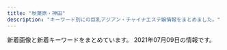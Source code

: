 ```yaml
---
title: "秋葉原・神田"
description: "キーワード別にの巨乳アジアン・チャイナエステ嬢情報をまとめました。"
---
```


新着画像と新着キーワードをまとめています。
2021年07月09日の情報です。

<DmmAffiliateIns />
<KeywordTable
  shops={
    [
    {
        "station": "JR\u79cb\u8449\u539f\u99c5\u662d\u548c\u901a\u308a\u53e3",
        "url": "http://gakuen.jpest.net/",
        "keywords": {
            "89": 2,
            "E": 1,
            "88": 1,
            "F": 1,
            "C": 1
        },
        "name": "\u5c11\u5973\u5b66\u5712",
        "img_links": [
            "http://gakuenadmin.jpest.net/uploads/2021/04/2021042704423988.jpeg",
            "http://gakuenadmin.jpest.net/uploads/2021/03/2021032214491843-e1616424582330.jpeg",
            "http://gakuen.jpest.net/images/tel.png",
            "http://gakuenadmin.jpest.net/uploads/2021/06/202106221157351-e1624363062954.jpeg",
            "http://gakuenadmin.jpest.net/uploads/2020/11/g4.jpg",
            "http://gakuenadmin.jpest.net/uploads/2020/11/2020111905143846-e1619439547290.jpeg",
            "http://gakuen.jpest.net/images/c2.jpg",
            "http://gakuen.jpest.net/images/c4.jpg",
            "http://gakuen.jpest.net/images/c5.jpg",
            "http://gakuenadmin.jpest.net/uploads/2021/04/2021042704474970.jpeg",
            "http://gakuen.jpest.net/images/c9.jpg",
            "http://gakuenadmin.jpest.net/uploads/2021/04/2021042704442715-e1619498692111.jpeg",
            "http://gakuen.jpest.net/images/c7.jpg",
            "http://gakuenadmin.jpest.net/uploads/2020/11/202011170741460-e1613281451949.jpg",
            "http://gakuenadmin.jpest.net/uploads/2020/11/2020111905172382.jpeg",
            "http://gakuenadmin.jpest.net/uploads/2021/01/2021013104085726.jpg",
            "http://gakuenadmin.jpest.net/uploads/2021/02/2021021405363587.jpeg",
            "http://gakuenadmin.jpest.net/uploads/2021/06/2021062809215039-e1624872124862.jpeg",
            "http://gakuenadmin.jpest.net/uploads/2021/01/2021013104094765.jpg",
            "http://gakuen.jpest.net/images/c10.jpg",
            "http://gakuen.jpest.net/images/c1.jpg",
            "http://gakuen.jpest.net/images/c8.jpg",
            "http://gakuen.jpest.net/images/c3.jpg",
            "http://gakuen.jpest.net/images/c6.jpg",
            "http://gakuenadmin.jpest.net/uploads/2020/11/2020111707403491.jpg"
        ]
    },
    {
        "img_links": [
            "http://yudokoro.xyz/images/st/st_maya.jpg",
            "http://yudokoro.xyz/images/st/st_momoka.jpg",
            "http://yudokoro.xyz/images/st/st_miku.jpg",
            "http://yudokoro.xyz/images/concept.jpg",
            "http://yudokoro.xyz/images/st/st_miro.jpg",
            "http://yudokoro.xyz/images/st/st_narumi.jpg",
            "http://yudokoro.xyz/images/header_main_visual2.jpg",
            "http://yudokoro.xyz/images/header_main_visual3.jpg",
            "http://yudokoro.xyz/images/st/st_ai.jpg",
            "http://yudokoro.xyz/images/st/st_ao.jpg",
            "http://yudokoro.xyz/images/st/st_yui.jpg",
            "http://yudokoro.xyz/images/st/st_yumi.jpg",
            "http://yudokoro.xyz/images/st/st_yaya.jpg",
            "http://yudokoro.xyz/images/st/st_rena.jpg",
            "http://yudokoro.xyz/images/st/st_rara.jpg",
            "http://yudokoro.xyz/images/st/st_hime.jpg",
            "http://yudokoro.xyz/images/st/st_mimi.jpg",
            "http://yudokoro.xyz/images/st/st_yuyu.jpg",
            "http://yudokoro.xyz/images/st/st_koko.jpg",
            "http://yudokoro.xyz/images/campaign.jpg",
            "http://yudokoro.xyz/images/header_img.png",
            "http://yudokoro.xyz/images/header_main_visual1.jpg",
            "http://yudokoro.xyz/images/st/st_hana.jpg",
            "http://yudokoro.xyz/images/news_image.jpg",
            "http://yudokoro.xyz/images/st/st_miho.jpg"
        ],
        "url": "http://yudokoro.xyz/",
        "station": "JR\u795e\u7530\u99c5\u5317\u53e3",
        "name": "\u7652\u51e6\uff5e\u3086\u3069\u3053\u308d",
        "keywords": {
            "C": 56,
            "D": 336,
            "F": 28,
            "E": 56,
            "G": 28
        }
    },
    {
        "keywords": {
            "F": 4,
            "C": 44,
            "D": 18,
            "E": 4
        },
        "img_links": [
            "http://nene-kanda.net/images/st/st_rumi.jpg",
            "http://nene-kanda.net/images/st/st_mie.jpg",
            "http://nene-kanda.net/images/st/st_mirei.jpg",
            "http://nene-kanda.net/images/st/st_mao.jpg",
            "http://nene-kanda.net/images/3.jpg",
            "http://nene-kanda.net/images/2.jpg",
            "http://nene-kanda.net/images/st/st_marumi.jpg",
            "http://nene-kanda.net/images/share/pagetop.png",
            "http://nene-kanda.net/images/topimage/subimage.jpg",
            "http://nene-kanda.net/images/st/st_ruru.jpg",
            "http://nene-kanda.net/images/st/st_miki.jpg",
            "http://nene-kanda.net/images/share/sptel.png",
            "http://nene-kanda.net/images/st/st_hitomi.jpg",
            "http://nene-kanda.net/images/4.jpg",
            "http://nene-kanda.net/images/1.jpg",
            "http://nene-kanda.net/images/st/st_saki.jpg",
            "http://nene-kanda.net/images/topimage/topimage.jpg",
            "http://nene-kanda.net/images/st/st_mimi.jpg",
            "http://nene-kanda.net/images/share/tel.png"
        ],
        "name": "NeNe\uff5e\u30cd\u30cd\uff5e",
        "url": "http://nene-kanda.net/index.html",
        "station": "JR\u795e\u7530\u99c5\u5317\u53e3"
    },
    {
        "name": "\u604b\u306e\u82b1",
        "keywords": {},
        "station": "JR\u795e\u7530\u99c5\u6771\u53e3",
        "img_links": [],
        "url": "http://kaede.tyo.cm/"
    },
    {
        "keywords": {
            "C": 8,
            "E": 4,
            "85": 8
        },
        "station": "JR\u79cb\u8449\u539f\u99c5\u662d\u548c\u901a\u308a\u53e3",
        "name": "Relife\uff5e\u30ea\u30e9\u30a4\u30d5\uff5e",
        "img_links": [
            "http://relife.jpest.net/images/02.jpg",
            "http://relifeadmin.jpest.net/uploads//2020/10/C74DC003-B774-4423-93B4-733B4938F550.jpeg",
            "http://relifeadmin.jpest.net/uploads//2021/03/31F3171B-05C9-4017-9EDC-8B1230FFFA5E-e1616413792413.jpeg",
            "http://relifeadmin.jpest.net/uploads//2021/03/F1762422-EC67-4A1B-A086-46A0FE212F54-e1616414141494.jpeg",
            "http://relifeadmin.jpest.net/uploads//2021/03/A7B9063B-BE9C-42C3-B5B8-39B0E93D461D-e1616414911549.jpeg",
            "http://relifeadmin.jpest.net/uploads//2021/03/4082C373-F43B-4FF9-9F7D-0C0C02162F15.jpeg",
            "http://relife.jpest.net/images/03.jpg",
            "http://relifeadmin.jpest.net/uploads//2020/10/9D16F01A-1354-462D-9558-9F957927EF44.jpeg",
            "http://relifeadmin.jpest.net/uploads//2020/10/D81CC5DA-612A-4552-9C4C-145DABF87A82-e1603797285723.jpeg",
            "http://relife.jpest.net/images/04.jpg",
            "http://relife.jpest.net/images/033.jpg",
            "http://relifeadmin.jpest.net/uploads//2020/10/1A4C09F7-F63F-4224-B24D-9E199A9A4BDA.jpeg",
            "http://relifeadmin.jpest.net/uploads//2021/04/1.jpg",
            "http://relifeadmin.jpest.net/uploads//2021/03/E6F9C65A-E4D0-41BD-839F-6AFE58551E3A.jpeg",
            "http://relifeadmin.jpest.net/uploads//2021/03/6A526146-BB8D-45A4-A864-42633965DBF0-e1616413783381.jpeg",
            "http://relifeadmin.jpest.net/uploads//2021/04/0632FFC8-93C8-4F1D-88BD-364C2CA3AAD9-e1619436169369.jpeg",
            "http://relife.jpest.net/images/tt.jpg",
            "http://relifeadmin.jpest.net/uploads//2021/01/IMG_2171.jpg",
            "http://relifeadmin.jpest.net/uploads//2020/10/5AD15672-AEE6-4A0A-9CCF-259E75905FCF-e1603711283848.jpeg",
            "http://relifeadmin.jpest.net/uploads//2021/03/1.jpeg",
            "http://relifeadmin.jpest.net/uploads//2021/03/322B13E6-26A1-40C3-9EC9-427DE29CA167-e1619436493283.jpeg",
            "http://relife.jpest.net/images/mobile.jpg",
            "http://relifeadmin.jpest.net/uploads//2020/10/940B0844-F20E-4D4A-B215-E5BA5372B8E8.jpeg",
            "http://relifeadmin.jpest.net/uploads//2021/03/F6CA5A16-B99E-496D-AB73-DFFE18A4E0B9.jpeg"
        ],
        "url": "http://relife.jpest.net/"
    },
    {
        "img_links": [
            "http://genki-morix2.asia/img/i.png",
            "http://genki-morix2.asia/img/sta59.jpg",
            "http://genki-morix2.asia/img/st51.jpg",
            "http://genki-morix2.asia/img/st16.jpg",
            "http://genki-morix2.asia/img/st30.jpg",
            "http://genki-morix2.asia/img/st59.jpg",
            "http://genki-morix2.asia/img/Q.png",
            "http://genki-morix2.asia/img/st47.jpg",
            "http://genki-morix2.asia/img/a.png",
            "http://genki-morix2.asia/img/st051.jpg",
            "http://genki-morix2.asia/img/sta47.jpg",
            "http://genki-morix2.asia/img/botton.png",
            "http://genki-morix2.asia/img/sta55.jpg",
            "http://genki-morix2.asia/img/no-photo-newface.jpg",
            "http://genki-morix2.asia/img/st52.jpg",
            "http://genki-morix2.asia/img/sta51.jpg",
            "http://genki-morix2.asia/img/st55.jpg"
        ],
        "station": "JR\u795e\u7530\u99c5\u6771\u53e3",
        "url": "http://genki-morix2.asia/",
        "name": "\u5143\u6c17\u30e2\u30ea\u30e2\u30ea",
        "keywords": {
            "84": 2,
            "88": 3,
            "87": 7,
            "85": 3,
            "C": 9
        }
    },
    {
        "url": "http://www.kien-es.info/",
        "keywords": {
            "85": 2,
            "D": 3,
            "C": 2,
            "87": 2,
            "86": 1
        },
        "img_links": [
            "http://www.kien-es.info/sp/images/interior_t.jpg",
            "http://www.kien-es.info/img/kumi1.jpg",
            "http://www.kien-es.info/images/4.jpg",
            "http://www.kien-es.info/img/kara1.jpg",
            "http://www.kien-es.info/images/14.jpg",
            "http://www.kien-es.info/images/int2.jpg",
            "http://www.kien-es.info/sp/img/kara2.jpg",
            "http://www.kien-es.info/images/int1.jpg",
            "http://www.kien-es.info/sp/images/rec.jpg",
            "http://www.kien-es.info/images/mobile.jpg",
            "http://www.kien-es.info/sp/images/info_t.jpg",
            "http://www.kien-es.info/images/sm.jpg",
            "http://www.kien-es.info/images/11.jpg",
            "http://www.kien-es.info/images/1.jpg",
            "http://www.kien-es.info/images/rem.png",
            "http://www.kien-es.info/img/kara.png",
            "http://www.kien-es.info/sp/menu/top.jpg",
            "http://www.kien-es.info/sp/images/sys2.jpg",
            "http://www.kien-es.info/sp/images/sys3.jpg",
            "http://www.kien-es.info/sp/images/6.jpg",
            "http://www.kien-es.info/sp/menu/staff.jpg",
            "http://www.kien-es.info/img/kumi.png",
            "http://www.kien-es.info/img/haruka.png",
            "http://www.kien-es.info/sp/images/footer.png",
            "http://www.kien-es.info/images/3.jpg",
            "http://www.kien-es.info/sp/img/yumi1.jpg",
            "http://www.kien-es.info/sp/staff/haruka.png",
            "http://www.kien-es.info/sp/img/kara1.jpg",
            "http://www.kien-es.info/sp/staff/kara.png",
            "http://www.kien-es.info/images/head.jpg",
            "http://www.kien-es.info/sp/images/3.jpg",
            "http://www.kien-es.info/sp/images/int2.png",
            "http://www.kien-es.info/sp/images/ac3.png",
            "http://www.kien-es.info/images/sys1.jpg",
            "http://www.kien-es.info/sp/images/info.png",
            "http://www.kien-es.info/sp/images/ac1.jpg",
            "http://www.kien-es.info/sp/staff/yumi.png",
            "http://www.kien-es.info/sp/img/emi1.jpg",
            "http://www.kien-es.info/sp/images/1.jpg",
            "http://www.kien-es.info/sp/staff/kumi.png",
            "http://www.kien-es.info/images/12.jpg",
            "http://www.kien-es.info/sp/images/staff_t.jpg",
            "http://www.kien-es.info/images/info.jpg",
            "http://www.kien-es.info/sp/images/sys4.png",
            "http://www.kien-es.info/img/haruka1.jpg",
            "http://www.kien-es.info/sp/images/ac2.png",
            "http://www.kien-es.info/sp/img/haruka1.jpg",
            "http://www.kien-es.info/sp/img/kumi2.jpg",
            "http://www.kien-es.info/img/kumi2.jpg",
            "http://www.kien-es.info/img/kara2.jpg",
            "http://www.kien-es.info/images/interior_t.jpg",
            "http://www.kien-es.info/sp/images/head.jpg",
            "http://www.kien-es.info/images/10.jpg",
            "http://www.kien-es.info/sp/images/sys1.jpg",
            "http://www.kien-es.info/sp/img/kumi1.jpg",
            "http://www.kien-es.info/images/news.jpg",
            "http://www.kien-es.info/img/kaori1.jpg",
            "http://www.kien-es.info/sp/staff/emi.png",
            "http://www.kien-es.info/img/emi1.jpg",
            "http://www.kien-es.info/sp/img/emi2.jpg",
            "http://www.kien-es.info/sp/images/int1.jpg",
            "http://www.kien-es.info/sp/images/news.jpg",
            "http://www.kien-es.info/sp/images/tel.jpg",
            "http://www.kien-es.info/img/kaori.png",
            "http://www.kien-es.info/images/2.jpg",
            "http://www.kien-es.info/img/emi.png",
            "http://www.kien-es.info/sp/images/9.jpg",
            "http://www.kien-es.info/images/9.jpg",
            "http://www.kien-es.info/images/sys2.jpg",
            "http://www.kien-es.info/sp/images/8.jpg",
            "http://www.kien-es.info/sp/images/newsb.png",
            "http://www.kien-es.info/images/staff_t.jpg"
        ],
        "name": "\u5947\u7e01\uff5e\u304d\u3048\u3093\uff5e",
        "station": "JR\u79cb\u8449\u539f\u99c5\u96fb\u6c17\u8857\u53e3"
    },
    {
        "url": "http://yu-ai.work/",
        "station": "JR\u79cb\u8449\u539f\u99c5\u662d\u548c\u901a\u308a\u53e3",
        "img_links": [
            "http://yu-ai.work/sp/img/tit.jpg",
            "http://yu-ai.work/sp/img/info.jpg",
            "http://yu-ai.work/img/st020.jpg",
            "http://yu-ai.work/sp/img/t-r.jpg",
            "http://yu-ai.work/sp/img/sta12.jpg",
            "http://yu-ai.work/img/sc10.jpg",
            "http://yu-ai.work/img/st022.jpg",
            "http://yu-ai.work/sp/img/add.jpg",
            "http://yu-ai.work/img/st10.jpg",
            "http://yu-ai.work/img/st010.jpg",
            "http://yu-ai.work/sp/img/p24.jpg",
            "http://yu-ai.work/sp/img/p25.jpg",
            "http://yu-ai.work/img/st18.jpg",
            "http://yu-ai.work/sp/img/pic.jpg",
            "http://yu-ai.work/sp/img/t-o.jpg",
            "http://yu-ai.work/sp/img/sta20.jpg",
            "http://yu-ai.work/img/sc25.jpg",
            "http://yu-ai.work/img/st0022.jpg",
            "http://yu-ai.work/img/nos.jpg",
            "http://yu-ai.work/img/st25.jpg",
            "http://yu-ai.work/sp/img/sta23.jpg",
            "http://yu-ai.work/sp/img/sta9.jpg",
            "http://yu-ai.work/img/acc3.jpg",
            "http://yu-ai.work/img/st19.jpg",
            "http://yu-ai.work/img/sta18.jpg",
            "http://yu-ai.work/sp/img/sta10.jpg",
            "http://yu-ai.work/img/st00022.jpg",
            "http://yu-ai.work/img/sc20.jpg",
            "http://yu-ai.work/sp/img/sys.jpg",
            "http://yu-ai.work/sp/img/botton.jpg",
            "http://yu-ai.work/img/sc24.jpg",
            "http://yu-ai.work/img/sta10.jpg",
            "http://yu-ai.work/img/sta22.jpg",
            "http://yu-ai.work/sp/img/time.jpg",
            "http://yu-ai.work/sp/img/nos.jpg",
            "http://yu-ai.work/img/head.jpg",
            "http://yu-ai.work/img/st26.jpg",
            "http://yu-ai.work/sp/img/tel.jpg",
            "http://yu-ai.work/img/sc18.jpg",
            "http://yu-ai.work/sp/img/sta19.jpg",
            "http://yu-ai.work/img/st12.jpg",
            "http://yu-ai.work/sp/img/acc1.jpg",
            "http://yu-ai.work/img/st018.jpg",
            "http://yu-ai.work/img/sta19.jpg",
            "http://yu-ai.work/img/men-es-ran.jpg",
            "http://yu-ai.work/sp/img/cam.jpg",
            "http://yu-ai.work/sp/img/t-a.jpg",
            "http://yu-ai.work/img/st22.jpg",
            "http://yu-ai.work/img/st20.jpg",
            "http://yu-ai.work/sp/img/acc3.jpg",
            "http://yu-ai.work/img/sta9.jpg",
            "http://yu-ai.work/img/botton.jpg",
            "http://yu-ai.work/img/sta23.jpg",
            "http://yu-ai.work/img/st012.jpg",
            "http://yu-ai.work/sp/img/sta25.jpg",
            "http://yu-ai.work/img/acc1.jpg",
            "http://yu-ai.work/img/st24.jpg",
            "http://yu-ai.work/sp/img/sta22.jpg",
            "http://yu-ai.work/img/st23.jpg",
            "http://yu-ai.work/img/sc26.jpg",
            "http://yu-ai.work/sp/img/sta24.jpg",
            "http://yu-ai.work/sp/img/pc.jpg",
            "http://yu-ai.work/sp/img/sta26.jpg",
            "http://yu-ai.work/img/sta12.jpg",
            "http://yu-ai.work/img/st09.jpg",
            "http://yu-ai.work/img/sc9.jpg",
            "http://yu-ai.work/sp/img/t-s.jpg",
            "http://yu-ai.work/sp/img/sta18.jpg",
            "http://yu-ai.work/img/sc22.jpg",
            "http://yu-ai.work/img/sc12.jpg",
            "http://yu-ai.work/sp/img/p18.jpg",
            "http://yu-ai.work/sp/img/p26.jpg",
            "http://yu-ai.work/img/st9.jpg",
            "http://yu-ai.work/img/st0018.jpg",
            "http://yu-ai.work/img/sta26.jpg",
            "http://yu-ai.work/sp/img/t-t.jpg",
            "http://yu-ai.work/img/st0012.jpg",
            "http://yu-ai.work/img/sc19.jpg",
            "http://yu-ai.work/img/st019.jpg",
            "http://yu-ai.work/img/st009.jpg",
            "http://yu-ai.work/img/sc23.jpg",
            "http://yu-ai.work/img/acc2.jpg",
            "http://yu-ai.work/img/sta25.jpg",
            "http://yu-ai.work/sp/img/acc2.jpg",
            "http://yu-ai.work/img/fla.jpg",
            "http://yu-ai.work/img/sta24.jpg",
            "http://yu-ai.work/img/sta20.jpg"
        ],
        "name": "\u7652\u611b",
        "keywords": {
            "C": 27,
            "86": 5,
            "89": 1,
            "84": 6,
            "F": 1,
            "D": 20,
            "87": 3,
            "85": 18,
            "E": 3
        }
    },
    {
        "keywords": {
            "86": 2,
            "88": 4,
            "90": 2,
            "C": 8,
            "89": 4,
            "D": 6,
            "85": 2
        },
        "name": "\u5065\u5eb7\u574a",
        "url": "http://kenkoubo.link",
        "station": "JR\u795e\u7530\u99c5\u5317\u53e3",
        "img_links": [
            "http://kenkoubo.link/wp-content/uploads/2017/03/03-1.jpg",
            "http://kenkoubo.link/wp-content/uploads/2017/03/08a.jpg",
            "http://kenkoubo.link/wp-content/uploads/2017/03/09.jpg",
            "http://kenkoubo.link/wp-content/uploads/2021/03/ayaka_01-900x1201.jpeg",
            "http://kenkoubo.link/wp-content/themes/template-salon2/images/pickup-frame.png",
            "http://kenkoubo.link/wp-content/uploads/2019/05/ai_image_1_syusei-250x375.jpeg",
            "http://kenkoubo.link/wp-content/uploads/2019/05/rin_image_1_syusei-250x375.jpeg",
            "http://kenkoubo.link/wp-content/uploads/2017/03/03-1-250x375.jpg",
            "http://kenkoubo.link/wp-content/uploads/2019/05/rin_image_1_syusei-900x1600.jpeg",
            "http://kenkoubo.link/wp-content/uploads/2017/03/05-1-250x375.jpg",
            "http://kenkoubo.link/wp-content/uploads/2020/11/yuko_image_syusei-1.jpg",
            "http://kenkoubo.link/wp-content/uploads/2021/03/ayaka_4-300x400.jpeg",
            "http://kenkoubo.link/wp-content/uploads/2017/03/08-2.jpg",
            "http://kenkoubo.link/wp-content/themes/template-salon2/images/telm.png",
            "http://kenkoubo.link/wp-content/uploads/2017/03/05.jpg",
            "http://kenkoubo.link/wp-content/themes/template-salon2/images/info2.png",
            "http://kenkoubo.link/wp-content/uploads/2021/03/ayaka_4.jpeg",
            "http://kenkoubo.link/wp-content/themes/template-salon2/images/camp-bnr3.png",
            "http://kenkoubo.link/wp-content/themes/template-salon2/images/camp-bnr4.png",
            "http://kenkoubo.link/wp-content/themes/template-salon2/images/camp-bnr.png",
            "http://kenkoubo.link/wp-content/themes/template-salon2/images/slider1.jpg",
            "http://kenkoubo.link/wp-content/themes/template-salon2/images/05.jpg",
            "http://kenkoubo.link/wp-content/themes/template-salon2/images/03.jpg",
            "http://kenkoubo.link/wp-content/uploads/2020/11/yuko_image_syusei-1-250x375.jpg",
            "http://kenkoubo.link/wp-content/uploads/2017/03/05a.jpg",
            "http://es-tsudanuma.com/wp-content/uploads/2016/10/massage-de_88_31.jpg",
            "http://kenkoubo.link/wp-content/themes/template-salon2/images/08.jpg",
            "http://kenkoubo.link/wp-content/uploads/2021/03/ayaka_01-250x375.jpeg",
            "http://kenkoubo.link/wp-content/uploads/2017/03/08-250x375.jpg",
            "http://kenkoubo.link/wp-content/themes/template-salon2/images/news-ttl.png",
            "http://kenkoubo.link/wp-content/uploads/2017/03/07-1.jpg",
            "http://kenkoubo.link/wp-content/themes/template-salon2/images/camp-bnr2.png",
            "http://kenkoubo.link/wp-content/uploads/2019/05/ai_image_1_syusei-900x1600.jpeg",
            "https://www.mens-anavi.com/img/mens-esthe1.png",
            "http://kenkoubo.link/wp-content/uploads/2017/03/05-1.jpg",
            "http://kenkoubo.link/wp-content/uploads/2017/03/08.jpg",
            "http://kenkoubo.link/wp-content/themes/template-salon2/images/info.png",
            "http://kenkoubo.link/wp-content/themes/template-salon2/images/pickup-ttl.png"
        ]
    },
    {
        "img_links": [
            "http://esthe-aroma.pink/img/m60.jpg",
            "http://esthe-aroma.pink/img/no.png",
            "http://esthe-aroma.pink/img/m5.jpg",
            "http://esthe-aroma.pink/img/noo.png",
            "http://esthe-aroma.pink/img/top.jpg",
            "http://esthe-aroma.pink/img/cg01.jpg",
            "http://esthe-aroma.pink/img/m10.jpg",
            "http://esthe-aroma.pink/img/cg07.jpg",
            "http://esthe-aroma.pink/img/m3.jpg",
            "http://esthe-aroma.pink/img/m1.jpg",
            "http://esthe-aroma.pink/img/m30.jpg",
            "http://esthe-aroma.pink/img/cg02.jpg",
            "http://esthe-aroma.pink/img/m6.jpg",
            "http://esthe-aroma.pink/img/cg03.jpg",
            "http://esthe-aroma.pink/img/m2.jpg",
            "http://esthe-aroma.pink/img/cg05.jpg",
            "http://esthe-aroma.pink/img/fla.jpg",
            "http://esthe-aroma.pink/img/m20.jpg",
            "http://esthe-aroma.pink/img/cg021.jpg",
            "http://esthe-aroma.pink/img/stan.png",
            "http://esthe-aroma.pink/img/cg06.jpg",
            "http://esthe-aroma.pink/img/m4.jpg",
            "http://esthe-aroma.pink/img/cg04.jpg",
            "http://esthe-aroma.pink/img/cg011.jpg"
        ],
        "station": "JR\u795e\u7530\u99c5\u6771\u53e3",
        "name": "\u604b\u306e\u65e5",
        "keywords": {
            "D": 4,
            "86": 4,
            "87": 1,
            "E": 1,
            "C": 2,
            "85": 2
        },
        "url": "http://esthe-aroma.pink/"
    },
    {
        "img_links": [
            "http://yume-massage.info/img/st10.jpg",
            "http://yume-massage.info/img/sta10.jpg",
            "http://yume-massage.info/img/kan.jpg",
            "http://yume-massage.info/sp/img/s7.jpg",
            "http://yume-massage.info/sp/img/pic.jpg",
            "http://yume-massage.info/img/st6.jpg",
            "http://yume-massage.info/sp/img/p-6.jpg",
            "http://yume-massage.info/img/nos.jpg",
            "http://yume-massage.info/sp/img/info.jpg",
            "http://yume-massage.info/img/st9.jpg",
            "http://yume-massage.info/img/head.jpg",
            "http://yume-massage.info/sp/img/s6.jpg",
            "http://yume-massage.info/img/s6.jpg",
            "http://yume-massage.info/sp/img/time.jpg",
            "http://yume-massage.info/img/sta7.jpg",
            "http://yume-massage.info/sp/img/botton.jpg",
            "http://yume-massage.info/img/st2.jpg",
            "http://yume-massage.info/sp/img/s1.jpg",
            "http://yume-massage.info/img/head2.jpg",
            "http://yume-massage.info/img/sta6.jpg",
            "http://yume-massage.info/sp/img/tit.jpg",
            "http://yume-massage.info/sp/img/t-t.jpg",
            "http://yume-massage.info/img/botton.jpg",
            "http://yume-massage.info/sp/img/s8.jpg",
            "http://yume-massage.info/img/s10.jpg",
            "http://yume-massage.info/img/xmas.png",
            "http://yume-massage.info/sp/img/s4.jpg",
            "http://yume-massage.info/img/sta1.jpg",
            "http://yume-massage.info/sp/img/t-a.jpg",
            "http://yume-massage.info/sp/img/s10.jpg",
            "http://yume-massage.info/img/st8.jpg",
            "http://yume-massage.info/img/s1.jpg",
            "http://yume-massage.info/img/s4.jpg",
            "http://yume-massage.info/sp/img/add.jpg",
            "http://yume-massage.info/img/s9.jpg",
            "http://yume-massage.info/img/st4.jpg",
            "http://yume-massage.info/img/mo.png",
            "http://yume-massage.info/sp/img/p-10.jpg",
            "http://yume-massage.info/sp/img/s9.jpg",
            "http://yume-massage.info/img/sta8.jpg",
            "http://yume-massage.info/img/sta9.jpg",
            "http://yume-massage.info/sp/img/p-9.jpg",
            "http://yume-massage.info/img/r9.jpg",
            "http://yume-massage.info/sp/img/add2.jpg",
            "http://yume-massage.info/sp/img/pc.jpg",
            "http://yume-massage.info/sp/img/sys.jpg",
            "http://yume-massage.info/img/st06.jpg",
            "http://yume-massage.info/img/st1.jpg",
            "http://yume-massage.info/sp/img/kan.jpg",
            "http://yume-massage.info/sp/img/t-o.jpg",
            "http://yume-massage.info/sp/img/cam.jpg",
            "http://yume-massage.info/sp/img/t-s.jpg",
            "http://yume-massage.info/img/st7.jpg",
            "http://yume-massage.info/img/s7.jpg",
            "http://yume-massage.info/sp/img/tel.jpg",
            "http://yume-massage.info/sp/img/t-r.jpg",
            "http://yume-massage.info/img/st5.jpg",
            "http://yume-massage.info/img/st3.jpg",
            "http://yume-massage.info/img/sta4.jpg",
            "http://yume-massage.info/img/s8.jpg"
        ],
        "station": "\u6d45\u8349\u6a4b\u99c5",
        "url": "http://yume-massage.info/",
        "name": "\u5922",
        "keywords": {
            "88": 3,
            "86": 3,
            "E": 7,
            "84": 3,
            "D": 7,
            "85": 2,
            "C": 20,
            "87": 6
        }
    },
    {
        "keywords": {},
        "url": "http://ainsel.tyo.ac/",
        "img_links": [],
        "name": "Ainsel\u30fb\u30a8\u30a4\u30f3\u30bb\u30eb",
        "station": "JR\u6d45\u8349\u6a4b\u99c5\u6771\u53e3"
    },
    {
        "img_links": [
            "http://kanda.msa.jp/images/gallery/gallery_a.jpg",
            "http://kanda.msa.jp/images/flash_b.jpg",
            "http://kanda.msa.jp/images/flash_a.jpg",
            "http://kanda.msa.jp/images/index_btm.jpg",
            "http://kanda.msa.jp/images/top/top_02.jpg",
            "http://kanda.msa.jp/images/top/top_03.jpg",
            "http://kanda.msa.jp/images/home/indnx_phone.jpg",
            "http://kanda.msa.jp/images/top/top_01.jpg",
            "http://kanda.msa.jp/images/home/top.jpg",
            "http://kanda.msa.jp/images/gallery/gallery_2.jpg",
            "http://kanda.msa.jp/images/home/indnx_qr.jpg",
            "http://kanda.msa.jp/images/gallery/gallery_1.jpg",
            "http://kanda.msa.jp/images/top/top_06.jpg",
            "http://kanda.msa.jp/images/gallery/gallery_3.jpg",
            "http://kanda.msa.jp/images/staff_image/staff_06.jpg",
            "http://kanda.msa.jp/images/home/indnx_sale.png",
            "http://kanda.msa.jp/images/gallery/gallery_4.jpg",
            "http://kanda.msa.jp/images/home/indnx_re.jpg",
            "http://kanda.msa.jp/images/gallery/gallery_b.jpg",
            "http://kanda.msa.jp/images/staff_image/staff_02.jpg",
            "http://kanda.msa.jp/images/gallery/gallery_c.jpg",
            "http://kanda.msa.jp/images/staff_image/staff_01.jpg",
            "http://kanda.msa.jp/images/gallery/gallery_d.jpg",
            "http://kanda.msa.jp/images/staff_image/staff_03.jpg",
            "http://kanda.msa.jp/images/top/top_04.jpg",
            "http://kanda.msa.jp/images/home/QR.png",
            "http://kanda.msa.jp/images/staff_image/staff_05.jpg",
            "http://kanda.msa.jp/images/top/top_08.png",
            "http://kanda.msa.jp/images/top/top_05.jpg"
        ],
        "url": "http://kanda.msa.jp/",
        "keywords": {},
        "name": "\u795e\u7530\u3089\u304f\u697d",
        "station": "JR\u795e\u7530\u99c5\u5317\u53e3"
    },
    {
        "img_links": [
            "http://k-cocoro.co/images/noimage.jpg",
            "http://k-cocoro.co/images/nei_03.png",
            "http://k-cocoro.co/images/001.jpg",
            "http://k-cocoro.co/images/shishu_02.jpg",
            "http://k-cocoro.co/images/mail.png",
            "http://k-cocoro.co/images/itigo1.jpg",
            "http://k-cocoro.co/images/tite-staff.png",
            "http://k-cocoro.co/images/nei_01.png",
            "http://k-cocoro.co/images/s2.jpg",
            "http://k-cocoro.co/images/girl_03.png",
            "http://k-cocoro.co/images/shishu_03.jpg",
            "http://k-cocoro.co/images/right_top.png",
            "http://k-cocoro.co/images/004.jpg",
            "http://k-cocoro.co/images/yui.jpg",
            "http://k-cocoro.co/images/right_bottom.png",
            "http://k-cocoro.co/images/remo.jpg",
            "http://k-cocoro.co/images/mya.jpg",
            "http://k-cocoro.co/images/news_top.jpg",
            "http://k-cocoro.co/images/shishu_01.jpg",
            "http://k-cocoro.co/images/003.jpg",
            "http://k-cocoro.co/images/grande.jpg",
            "http://k-cocoro.co/images/girl_01.png",
            "http://k-cocoro.co/images/girlx_top.png",
            "http://k-cocoro.co/images/yu.jpg",
            "http://k-cocoro.co/images/002.jpg",
            "http://k-cocoro.co/images/girl_top.png",
            "http://k-cocoro.co/images/ss.jpg",
            "http://k-cocoro.co/images/rika.jpg",
            "http://k-cocoro.co/images/pagetop.png",
            "http://k-cocoro.co/images/tite-magazine.png",
            "http://k-cocoro.co/images/itigo2.jpg"
        ],
        "keywords": {
            "D": 3,
            "E": 2
        },
        "station": "JR\u795e\u7530\u99c5\u6771\u53e3",
        "name": "COCORO",
        "url": "http://k-cocoro.co/"
    },
    {
        "station": "JR\u79cb\u8449\u539f\u99c5\u662d\u548c\u901a\u308a\u53e3",
        "keywords": {},
        "name": "\u30d1\u30f3\u30c0\u30de\u30c3\u30b5\u30fc\u30b8",
        "url": "https://yumegokochi1.com/",
        "img_links": [
            "https://yumegokochi1.com/_src/55217511/0c95e25e-714f-4694-8eef-4c2b56b7b26d.jpg",
            "https://yumegokochi1.com/_src/49451751/s__37707790.jpg",
            "https://yumegokochi1.com/_src/49451762/9dfc3519-db15-4421-9d5a-72bca41cf758.jpg",
            "https://yumegokochi1.com/_src/55217501/6990384c-3515-4833-8cda-d2f79c2cc75a.jpg",
            "https://yumegokochi1.com/_src/49801147/1.jpg",
            "https://yumegokochi1.com/_src/49451708/img20200921221149975618.png",
            "https://yumegokochi1.com/_src/55217505/2c753258-4b4a-4436-bb01-dddebc1a6933.jpg",
            "https://yumegokochi1.com/_src/49451725/img20200920211111185467.png",
            "https://yumegokochi1.com/_src/49451714/img20200920211111185467.png",
            "https://yumegokochi1.com/_src/49451804/9dfc3519-db15-4421-9d5a-72bca41cf758.jpg",
            "https://yumegokochi1.com/_src/55217503/426fd58b-9de8-45c4-a8e1-43f1d9723af9.jpg",
            "https://yumegokochi1.com/_src/49451706/img20200921221149975618.png",
            "https://yumegokochi1.com/_src/49800727/1.jpg",
            "https://yumegokochi1.com/_src/49451712/gettyimages-1124713982.jpg",
            "https://yumegokochi1.com/_src/49451698/img20200920211111185467.png",
            "https://yumegokochi1.com/_src/49451739/s__37322773.jpg",
            "https://yumegokochi1.com/_src/55217507/214f3b06-7a93-4435-b67c-653f20247784.jpg",
            "https://yumegokochi1.com/_src/49451704/img20200921221149975618.png",
            "https://yumegokochi1.com/_src/53271233/hinamatsuri.png",
            "https://yumegokochi1.com/_src/49451710/gettyimages-1124713982.jpg",
            "https://yumegokochi1.com/_src/49451694/img20200920141422782540.png",
            "https://yumegokochi1.com/_src/49451690/tel.png",
            "https://yumegokochi1.com/_src/55217509/1195bb54-42ae-4ce1-a948-abcf52be2a7c.jpg"
        ]
    },
    {
        "keywords": {
            "86": 14,
            "88": 2,
            "D": 12
        },
        "url": "http://yuri.es-relax.info/",
        "name": "\u767e\u5408",
        "img_links": [
            "http://yuri.es-relax.info/images/sayuri1.jpg",
            "http://yuri.es-relax.info/images/nana1.jpg",
            "http://yuri.es-relax.info/images/yuyu1.jpg",
            "http://yuri.es-relax.info/images/nao1.jpg",
            "http://yuri.es-relax.info/gals/riri1.jpg",
            "http://yuri.es-relax.info/images/info5.jpg",
            "http://yuri.es-relax.info/gals/mimi1.jpg",
            "http://yuri.es-relax.info/images/bg_header.jpg",
            "http://yuri.es-relax.info/images/info3.png",
            "http://yuri.es-relax.info/images/hana1.jpg",
            "http://yuri.es-relax.info/gals/yuki1.jpg"
        ],
        "station": "JR\u795e\u7530\u99c5\u6771\u53e3"
    },
    {
        "url": "http://megami.estheya.com/",
        "img_links": [
            "http://megami.estheya.com/css/staff/staff004-a.jpg",
            "http://megami.estheya.com/css/nav/nav-005.jpg",
            "http://megami.estheya.com/css/staff/staff001-a.jpg",
            "http://megami.estheya.com/css/head.jpg",
            "http://megami.estheya.com/css/staff/pro.jpg",
            "http://megami.estheya.com/css/staff/staff003-a.jpg",
            "http://megami.estheya.com/css/top03.jpg",
            "http://megami.estheya.com/css/nav/nav-006.jpg",
            "http://megami.estheya.com/css/nav/nav-001.jpg",
            "http://megami.estheya.com/css/nav/nav-004.jpg",
            "http://megami.estheya.com/css/nav/nav-0003.jpg",
            "http://megami.estheya.com/css/staff/staff002-a.jpg",
            "http://megami.estheya.com/css/staff/staff001-b.jpg",
            "http://megami.estheya.com/css/foot.jpg",
            "http://megami.estheya.com/css/left.jpg",
            "http://megami.estheya.com/css/nav/nav-0002.jpg",
            "http://megami.estheya.com/css/right.jpg",
            "http://megami.estheya.com/css/top02.jpg",
            "http://megami.estheya.com/css/cam001.jpg"
        ],
        "keywords": {
            "D": 2,
            "87": 2,
            "C": 2,
            "86": 1,
            "88": 1
        },
        "name": "\u7652\u3057\u306e\u5973\u795e",
        "station": "JR\u79cb\u8449\u539f\u99c5\u662d\u548c\u901a\u308a\u53e3"
    },
    {
        "url": "https://kanda-on.work/",
        "img_links": [
            "https://kanda-on.work/images/st/st_lemon.jpg",
            "https://kanda-on.work/images/st/st_mio.jpg",
            "https://kanda-on.work/images/top.png",
            "https://kanda-on.work/images/st/st_haruka.jpg",
            "https://kanda-on.work/images/st/st_koko.jpg",
            "https://kanda-on.work/images/st/st_arisa.jpg",
            "https://kanda-on.work/images/st/st_ayumi.jpg",
            "https://kanda-on.work/images/st/st_yukina.jpg",
            "https://kanda-on.work/images/st/st_kaori.jpg",
            "https://kanda-on.work/images/st/st_mika.jpg",
            "https://kanda-on.work/images/st/st_hitomi.jpg",
            "https://kanda-on.work/images/st/st_ruka.jpg",
            "https://kanda-on.work/images/st/st_kiki.jpg",
            "https://kanda-on.work/images/st/st_miki.jpg",
            "https://kanda-on.work/images/st/st_kana.jpg",
            "https://kanda-on.work/images/st/st_yuzuki.jpg",
            "https://kanda-on.work/images/st/st_ruru.jpg",
            "https://kanda-on.work/images/st/st_natsuko.jpg",
            "https://kanda-on.work/images/st/st_saya.jpg",
            "https://kanda-on.work/images/st/st_moe.jpg",
            "https://kanda-on.work/images/top2.png",
            "https://kanda-on.work/images/st/st_ringo.jpg",
            "https://kanda-on.work/images/top_campaign.jpg",
            "https://kanda-on.work/images/st/st_mina.jpg",
            "https://kanda-on.work/images/st/st_yuki.jpg",
            "https://kanda-on.work/images/st/st_yuri.jpg",
            "https://kanda-on.work/images/st/st_rio.jpg",
            "https://kanda-on.work/images/st/st_akira.jpg",
            "https://kanda-on.work/images/st/st_rara2.jpg",
            "https://kanda-on.work/images/top_campaign_bottom.jpg",
            "https://kanda-on.work/images/st/st_yuumi.jpg",
            "https://kanda-on.work/images/st/st_mika2.jpg",
            "https://kanda-on.work/images/st/st_rara.jpg"
        ],
        "name": "\u6e29",
        "station": "JR\u795e\u7530\u99c5\u897f\u53e3",
        "keywords": {
            "\u4e73": 7,
            "C": 33,
            "\u5de8\u4e73": 7,
            "G": 5,
            "F": 29
        }
    },
    {
        "url": "https://love-garden.jp/",
        "keywords": {
            "87": 20,
            "89": 10,
            "E": 20,
            "86": 20,
            "D": 30,
            "85": 10,
            "92": 10,
            "\u30bb\u30af\u30b7\u30fc": 8,
            "C": 20
        },
        "station": "JR\u79cb\u8449\u539f\u99c5\u662d\u548c\u901a\u308a\u53e3",
        "name": "\u30e9\u30d6\u30ac\u30fc\u30c7\u30f3",
        "img_links": [
            "https://love-garden.jp/wp-content/uploads/2020/10/sera23.jpg",
            "https://love-garden.jp/img/room/entrance02.png",
            "https://love-garden.jp/wp-content/uploads/2020/10/shot-550x400.png",
            "https://love-garden.jp/images/staff/sera23.png",
            "https://love-garden.jp/wp-content/uploads/2020/10/entrance02-830x553.png",
            "https://love-garden.jp/img/about/awasentai.png",
            "https://love-garden.jp/wp-content/uploads/2020/10/ElGEs4UUcAATW6J-830x1107.jpg",
            "https://love-garden.jp/wp-content/uploads/2020/10/shot.png",
            "https://love-garden.jp/img/about/akasuri.png",
            "https://love-garden.jp/wp-content/uploads/2020/10/sayaka23.jpg",
            "https://love-garden.jp/wp-content/uploads/2020/10/satomi22.png",
            "https://love-garden.jp/img/about/oil1.png",
            "https://love-garden.jp/wp-content/uploads/2016/12/07-550x400.png",
            "https://love-garden.jp/wp-content/uploads/2018/03/tomo24.jpg",
            "https://love-garden.jp/wp-content/uploads/2020/10/shot-830x576.png",
            "https://love-garden.jp/wp-content/uploads/2020/10/ElGEs4UUcAATW6J-550x400.jpg",
            "https://love-garden.jp/wp-content/uploads/2021/05/mio22_edit.jpg",
            "https://love-garden.jp/images/staff/tomo.jpg",
            "https://love-garden.jp/wp-content/uploads/2016/12/07.png",
            "https://love-garden.jp/wp-content/uploads/2020/10/ElGEs4UUcAATW6J.jpg",
            "https://love-garden.jp/wp-content/uploads/2020/11/kiki.jpg",
            "https://love-garden.jp/wp-content/uploads/2017/03/06.png",
            "https://love-garden.jp/wp-content/uploads/2020/10/entrance02.png",
            "https://love-garden.jp/images/staff/mio22_edit.jpg",
            "https://love-garden.jp/images/staff/kiki.jpg",
            "https://love-garden.jp/images/staff/satomi22.png",
            "https://love-garden.jp/wp-content/uploads/2021/05/yumi22.jpg",
            "https://love-garden.jp/img/room/entrance01.png",
            "https://love-garden.jp/wp-content/uploads/2020/11/5_pc.png",
            "https://love-garden.jp/img/about/oil2.png",
            "https://love-garden.jp/images/staff/yumi22.jpg",
            "https://love-garden.jp/images/staff/sayaka23.jpg",
            "https://love-garden.jp/wp-content/uploads/2015/05/lovegardendefault.jpg",
            "https://love-garden.jp/wp-content/uploads/2020/11/2_pc.png"
        ]
    },
    {
        "img_links": [
            "http://www.rave.masg.info/files/014.jpg",
            "http://www.rave.masg.info/images/s4.jpg",
            "http://www.rave.masg.info/files/009-03.jpg",
            "http://www.rave.masg.info/images/shop/shop03.jpg",
            "http://www.rave.masg.info/files/020.jpg",
            "http://www.rave.masg.info/files/015.jpg",
            "http://www.rave.masg.info/files/014-03.jpg",
            "http://www.rave.masg.info/images/s1.jpg",
            "http://www.rave.masg.info/files/019-02.jpg",
            "http://www.rave.masg.info/images/s2.jpg",
            "http://www.rave.masg.info/files/021-02.jpg",
            "http://www.rave.masg.info/files/009.jpg",
            "http://www.rave.masg.info/files/005-03.jpg",
            "http://www.rave.masg.info/images/main_top.png",
            "http://www.rave.masg.info/images/maga.jpg",
            "http://www.rave.masg.info/files/005.jpg",
            "http://www.rave.masg.info/images/s3.jpg",
            "http://www.rave.masg.info/files/006.jpg",
            "http://www.rave.masg.info/files/018-03.jpg",
            "http://www.rave.masg.info/files/003.jpg",
            "http://www.rave.masg.info/files/022-03.jpg",
            "http://www.rave.masg.info/files/008.jpg",
            "http://www.rave.masg.info/files/006-03.jpg",
            "http://www.rave.masg.info/files/019-03.jpg",
            "http://www.rave.masg.info/files/018-02.jpg",
            "http://www.rave.masg.info/images/zi_staff.png",
            "http://www.rave.masg.info/files/015-02.jpg",
            "http://www.rave.masg.info/files/002-02.jpg",
            "http://www.rave.masg.info/files/005-02.jpg",
            "http://www.rave.masg.info/files/014-02.jpg",
            "http://www.rave.masg.info/files/018.jpg",
            "http://www.rave.masg.info/files/008-03.jpg",
            "http://www.rave.masg.info/images/new1.png",
            "http://www.rave.masg.info/images/main_bottom.png",
            "http://www.rave.masg.info/images/tel.png",
            "http://www.rave.masg.info/images/s5.jpg",
            "http://www.rave.masg.info/files/006-02.jpg",
            "http://www.rave.masg.info/files/003-02.jpg",
            "http://www.rave.masg.info/images/shop/shop04.jpg",
            "http://www.rave.masg.info/images/infotiao1.jpg",
            "http://www.rave.masg.info/files/002.jpg",
            "http://www.rave.masg.info/files/015-03.jpg",
            "http://www.rave.masg.info/files/021.jpg",
            "http://www.rave.masg.info/files/009-02.jpg",
            "http://www.rave.masg.info/images/xian.png",
            "http://www.rave.masg.info/files/008-02.jpg",
            "http://www.rave.masg.info/images/pick.png",
            "http://www.rave.masg.info/images/new3.png",
            "http://www.rave.masg.info/files/020-02.jpg",
            "http://www.rave.masg.info/images/shop/shop02.jpg",
            "http://www.rave.masg.info/images/service.png",
            "http://www.rave.masg.info/files/022.jpg",
            "http://www.rave.masg.info/images/zi_massage.png",
            "http://www.rave.masg.info/files/003-03.jpg",
            "http://www.rave.masg.info/files/020-03.jpg",
            "http://www.rave.masg.info/images/shop/shop01.jpg",
            "http://www.rave.masg.info/files/019.jpg",
            "http://www.rave.masg.info/files/022-02.jpg",
            "http://www.rave.masg.info/files/021-03.jpg",
            "http://www.rave.masg.info/files/002-03.jpg"
        ],
        "station": "JR\u79cb\u8449\u539f\u99c5\u662d\u548c\u901a\u308a\u53e3",
        "keywords": {
            "89": 2,
            "86": 1,
            "E": 1,
            "90": 1,
            "D": 7,
            "88": 1,
            "87": 8,
            "G": 1,
            "F": 4
        },
        "url": "http://www.rave.masg.info/",
        "name": "RAVE \u30ec\u30a4\u30f4"
    },
    {
        "station": "JR\u6d45\u8349\u6a4b\u99c5\u6771\u53e3",
        "img_links": [
            "http://www.asakusabashi-est.xyz/images/index-aridel_07.jpg",
            "http://www.asakusabashi-est.xyz/images/idnex-down/index-down-if_07.jpg",
            "http://www.asakusabashi-est.xyz/images/index-aridel_20.jpg",
            "http://www.asakusabashi-est.xyz/images/staff/4/2.jpg",
            "http://www.asakusabashi-est.xyz/images/index-aridel_18.jpg",
            "http://www.asakusabashi-est.xyz/images/staff/akira.jpg",
            "http://www.asakusabashi-est.xyz/images/staff/4/3.jpg",
            "http://www.asakusabashi-est.xyz/images/staff/2/moro/moro.jpg",
            "http://www.asakusabashi-est.xyz/images/index-aridel_02.jpg",
            "http://www.asakusabashi-est.xyz/images/shop/zi4.png",
            "http://www.asakusabashi-est.xyz/images/nav/lanmu-t-sys.jpg",
            "http://www.asakusabashi-est.xyz/images/top/t3.jpg",
            "http://www.asakusabashi-est.xyz/images/nav/lanmu-t-st.jpg",
            "http://www.asakusabashi-est.xyz/images/sys/lanmu-zi-s7.png",
            "http://www.asakusabashi-est.xyz/images/idnex-down/index-down-if_05.jpg",
            "http://www.asakusabashi-est.xyz/images/nav/lanmu-t-job.jpg",
            "http://www.asakusabashi-est.xyz/images/top/t2.jpg",
            "http://www.asakusabashi-est.xyz/images/idnex-down/index-down-if_12.jpg",
            "http://www.asakusabashi-est.xyz/images/top/t3.png",
            "http://www.asakusabashi-est.xyz/images/staff/6.jpg",
            "http://www.asakusabashi-est.xyz/images/shop/zi2.png",
            "http://www.asakusabashi-est.xyz/images/idnex-down/index-down-if_03.jpg",
            "http://www.asakusabashi-est.xyz/images/shop/zi3.png",
            "http://www.asakusabashi-est.xyz/images/index-aridel_10.jpg",
            "http://www.asakusabashi-est.xyz/images/index-aridel_24.jpg",
            "http://www.asakusabashi-est.xyz/images/shop/zi.png",
            "http://www.asakusabashi-est.xyz/images/staff/4/4.jpg"
        ],
        "name": "Oualia\u30fb\u30af\u30aa\u30ea\u30a2",
        "keywords": {
            "84": 1
        },
        "url": "http://www.asakusabashi-est.xyz/"
    },
    {
        "keywords": {
            "84": 1,
            "C": 19,
            "87": 5,
            "F": 1,
            "85": 1,
            "D": 10,
            "86": 4
        },
        "url": "http://x-akb.info/",
        "name": "AKB",
        "img_links": [
            "http://x-akb.info/img/t2.jpg",
            "http://x-akb.info/img/st40.jpg",
            "http://x-akb.info/img/st46.jpg",
            "http://x-akb.info/img/st34.jpg",
            "http://x-akb.info/img/st42.jpg",
            "http://x-akb.info/img/st0043.jpg",
            "http://x-akb.info/img/st035.jpg",
            "http://x-akb.info/img/t1.jpg",
            "http://x-akb.info/img/st49.jpg",
            "http://x-akb.info/img/st45.jpg",
            "http://x-akb.info/img/p-45.jpg",
            "http://x-akb.info/img/t3.jpg",
            "http://x-akb.info/img/p-43.jpg",
            "http://x-akb.info/img/p-34.jpg",
            "http://x-akb.info/img/mo.png",
            "http://x-akb.info/img/p-46.jpg",
            "http://x-akb.info/img/st0035.jpg",
            "http://x-akb.info/img/st44.jpg",
            "http://x-akb.info/img/p-40.jpg",
            "http://x-akb.info/img/st35.jpg",
            "http://x-akb.info/img/p-44.jpg",
            "http://x-akb.info/img/p-42.jpg",
            "http://x-akb.info/img/p-49.jpg",
            "http://asakusabashi.analytics.qlook.net/counter.png",
            "http://x-akb.info/img/bottom.png",
            "http://x-akb.info/img/nos.jpg",
            "http://x-akb.info/img/p-35.jpg",
            "http://x-akb.info/img/st50.jpg",
            "http://x-akb.info/img/p-36.jpg",
            "http://x-akb.info/img/p-50.jpg",
            "http://x-akb.info/img/st043.jpg",
            "http://x-akb.info/img/st36.jpg"
        ],
        "station": "JR\u6d45\u8349\u6a4b\u99c5\u6771\u53e3"
    },
    {
        "station": "\u795e\u7530\u99c5\u897f\u53e3",
        "img_links": [
            "http://esute-kanda.tokyo/images/st/st_mariko.jpg",
            "http://esute-kanda.tokyo/images/st/st_rui2.jpg",
            "http://esute-kanda.tokyo/images/st/st_yuuka.jpg",
            "http://esute-kanda.tokyo/images/st/st_ayaka.jpg",
            "http://esute-kanda.tokyo/images/st/st_haruna.jpg",
            "http://esute-kanda.tokyo/images/st/st_yuki.jpg",
            "http://esute-kanda.tokyo/images/access/ac_photo.jpg",
            "http://esute-kanda.tokyo/images/st/st_jennie.jpg",
            "http://esute-kanda.tokyo/images/st/st_ran.jpg",
            "http://esute-kanda.tokyo/images/top.png",
            "http://esute-kanda.tokyo/images/st/st_yuyu.jpg",
            "http://esute-kanda.tokyo/images/st/st_nono.jpg",
            "http://esute-kanda.tokyo/images/st/st_suzu.jpg",
            "http://esute-kanda.tokyo/images/st/st_melon.jpg",
            "http://esute-kanda.tokyo/images/st/st_riko.jpg",
            "http://esute-kanda.tokyo/images/st/st_mimi.jpg",
            "http://esute-kanda.tokyo/images/st/st_kokona.jpg",
            "http://esute-kanda.tokyo/images/top2.png",
            "http://esute-kanda.tokyo/images/st/st_kanon.jpg",
            "http://esute-kanda.tokyo/images/st/st_riri.jpg",
            "http://esute-kanda.tokyo/images/st/st_sara.jpg",
            "http://esute-kanda.tokyo/images/st/st_ringo.jpg",
            "http://esute-kanda.tokyo/images/st/st_moka.jpg",
            "http://esute-kanda.tokyo/images/st/st_neko.jpg",
            "http://esute-kanda.tokyo/images/st/st_nanami.jpg",
            "http://esute-kanda.tokyo/images/st/st_ryo.jpg",
            "http://esute-kanda.tokyo/images/st/st_natsumi.jpg",
            "http://esute-kanda.tokyo/images/st/st_mitsu.jpg",
            "http://esute-kanda.tokyo/images/st/st_jennie2.jpg",
            "http://esute-kanda.tokyo/images/st/st_mao.jpg"
        ],
        "keywords": {
            "\u80f8": 1,
            "E": 3,
            "\u7206\u4e73": 3,
            "\u5de8\u4e73": 1,
            "\u4e73": 4,
            "C": 18,
            "D": 9,
            "F": 12,
            "G": 5
        },
        "name": "\u8336\u8336",
        "url": "http://esute-kanda.tokyo/"
    },
    {
        "img_links": [
            "http://jasmine-massage.info/img/s227.jpg",
            "http://jasmine-massage.info/img/st226.jpg",
            "http://jasmine-massage.info/i/img/r4.jpg",
            "http://jasmine-massage.info/img/st227.jpg",
            "http://jasmine-massage.info/img/sj.jpg",
            "http://jasmine-massage.info/i/img/st226.jpg",
            "http://jasmine-massage.info/img/s218.jpg",
            "http://jasmine-massage.info/i/img/sta218.jpg",
            "http://jasmine-massage.info/img/head.jpg",
            "http://jasmine-massage.info/img/mo.png",
            "http://jasmine-massage.info/i/img/r2.jpg",
            "http://jasmine-massage.info/img/nos.jpg",
            "http://jasmine-massage.info/i/img/sta227.jpg",
            "http://jasmine-massage.info/i/img/sta224.jpg",
            "http://jasmine-massage.info/img/s224.jpg",
            "http://jasmine-massage.info/i/img/r3.jpg",
            "http://jasmine-massage.info/i/img/r1.jpg",
            "http://jasmine-massage.info/img/st218.jpg",
            "http://jasmine-massage.info/img/sta224.jpg",
            "http://jasmine-massage.info/img/st224.jpg",
            "http://jasmine-massage.info/img/s226.jpg",
            "http://jasmine-massage.info/img/sta218.jpg",
            "http://jasmine-massage.info/i/img/sta226.jpg",
            "http://jasmine-massage.info/img/sta226.jpg",
            "http://jasmine-massage.info/img/sta227.jpg",
            "http://jasmine-massage.info/img/botton.jpg"
        ],
        "keywords": {
            "86": 5,
            "D": 5,
            "C": 14,
            "87": 3
        },
        "url": "http://jasmine-massage.info/",
        "name": "\u96a0\u308c\u5bb6",
        "station": "JR\u79cb\u8449\u539f\u99c5\u662d\u548c\u901a\u308a\u53e3"
    },
    {
        "station": "JR\u795e\u7530\u99c5\u897f\u53e3",
        "url": "http://genkidou.work/",
        "name": "\u5143\u6c17\u5802\uff5e\u3052\u3093\u304d\u3069\u3046\uff5e",
        "keywords": {
            "85": 7,
            "86": 3,
            "H": 1,
            "E": 2,
            "D": 9,
            "91": 5,
            "C": 24,
            "87": 6,
            "F": 6,
            "88": 4
        },
        "img_links": [
            "http://genkidou.work/img/acc6.jpg",
            "http://genkidou.work/sp/img/add.jpg",
            "http://genkidou.work/img/s4.jpg",
            "http://genkidou.work/img/s5.jpg",
            "http://genkidou.work/sp/img/st10.jpg",
            "http://genkidou.work/img/fla-3.jpg",
            "http://genkidou.work/sp/img/pic.jpg",
            "http://genkidou.work/sp/img/sch.jpg",
            "http://genkidou.work/sp/img/p28.jpg",
            "http://genkidou.work/sp/img/t-a.jpg",
            "http://genkidou.work/sp/img/acc5.jpg",
            "http://genkidou.work/img/fla-1.jpg",
            "http://genkidou.work/img/acc5.jpg",
            "http://genkidou.work/img/sta22.jpg",
            "http://genkidou.work/img/st011.jpg",
            "http://genkidou.work/sp/img/st30.jpg",
            "http://genkidou.work/img/sta27.jpg",
            "http://genkidou.work/sp/img/st16.jpg",
            "http://genkidou.work/img/s2.jpg",
            "http://genkidou.work/img/nos.jpg",
            "http://genkidou.work/img/st22.jpg",
            "http://genkidou.work/sp/img/acc6.jpg",
            "http://genkidou.work/img/st33.jpg",
            "http://genkidou.work/img/st010.jpg",
            "http://genkidou.work/sp/img/acc2.jpg",
            "http://genkidou.work/img/acc1.jpg",
            "http://genkidou.work/img/st20.jpg",
            "http://genkidou.work/img/sta11.jpg",
            "http://genkidou.work/sp/img/sys.jpg",
            "http://genkidou.work/img/mo.png",
            "http://genkidou.work/img/st2.jpg",
            "http://genkidou.work/sp/img/acc4.jpg",
            "http://genkidou.work/img/st030.jpg",
            "http://genkidou.work/sp/img/st20.jpg",
            "http://genkidou.work/sp/img/st28.jpg",
            "http://genkidou.work/sp/img/koko_234x60.png",
            "http://genkidou.work/img/sta10.jpg",
            "http://genkidou.work/sp/img/t-o.jpg",
            "http://genkidou.work/img/st6.jpg",
            "http://genkidou.work/img/sta2.jpg",
            "http://genkidou.work/sp/img/tit.jpg",
            "http://genkidou.work/sp/img/t-r.jpg",
            "http://genkidou.work/sp/img/st11.jpg",
            "http://genkidou.work/sp/img/st6.jpg",
            "http://genkidou.work/sp/img/acc1.jpg",
            "http://genkidou.work/img/st30.jpg",
            "http://genkidou.work/sp/img/tel.jpg",
            "http://genkidou.work/img/sta16.jpg",
            "http://genkidou.work/sp/img/acc3.jpg",
            "http://genkidou.work/img/body2.jpg",
            "http://genkidou.work/sp/img/p22.jpg",
            "http://genkidou.work/sp/img/pc.jpg",
            "http://genkidou.work/sp/img/st2.jpg",
            "http://genkidou.work/img/sta30.jpg",
            "http://genkidou.work/img/acc2.jpg",
            "http://genkidou.work/img/acc4.jpg",
            "http://genkidou.work/img/st27.jpg",
            "http://genkidou.work/img/st0011.jpg",
            "http://genkidou.work/img/botton.jpg",
            "http://genkidou.work/img/sta20.jpg",
            "http://genkidou.work/img/sta28.jpg",
            "http://genkidou.work/img/st28.jpg",
            "http://genkidou.work/sp/img/info.jpg",
            "http://genkidou.work/img/s1.jpg",
            "http://genkidou.work/sp/img/t-s.jpg",
            "http://genkidou.work/img/head.jpg",
            "http://genkidou.work/img/st16.jpg",
            "http://genkidou.work/img/sta33.jpg",
            "http://genkidou.work/sp/img/st22.jpg",
            "http://genkidou.work/sp/img/st27.jpg",
            "http://genkidou.work/sp/img/time.jpg",
            "http://genkidou.work/img/fla-2.jpg",
            "http://genkidou.work/sp/img/cam.jpg",
            "http://genkidou.work/sp/img/t-t.jpg",
            "http://genkidou.work/img/acc3.jpg",
            "http://genkidou.work/sp/img/botton.jpg",
            "http://genkidou.work/img/sta6.jpg",
            "http://genkidou.work/sp/img/p30.jpg",
            "http://genkidou.work/img/fla.jpg",
            "http://genkidou.work/img/koko_468x60.png"
        ]
    },
    {
        "img_links": [
            "http://chou-massage.work/img/sta2.jpg",
            "http://chou-massage.work/sp/img/st12.jpg",
            "http://chou-massage.work/sp/img/sta1.jpg",
            "http://chou-massage.work/img/sta15.jpg",
            "http://chou-massage.work/img/sta14.jpg",
            "http://chou-massage.work/sp/img/mo.png",
            "http://chou-massage.work/sp/img/acc.jpg",
            "http://chou-massage.work/sp/img/st18.jpg",
            "http://chou-massage.work/img/st14.jpg",
            "http://chou-massage.work/sp/img/sta18.jpg",
            "http://chou-massage.work/img/fla-3.jpg",
            "http://chou-massage.work/sp/img/sta14.jpg",
            "http://chou-massage.work/img/st18.jpg",
            "http://chou-massage.work/sp/img/st15.jpg",
            "http://chou-massage.work/img/st15.jpg",
            "http://chou-massage.work/img/fla-2.jpg",
            "http://chou-massage.work/sp/img/st2.jpg",
            "http://chou-massage.work/sp/img/st1.jpg",
            "http://chou-massage.work/sp/img/sta3.jpg",
            "http://chou-massage.work/img/sta12.jpg",
            "http://chou-massage.work/img/botton.jpg",
            "http://chou-massage.work/img/st4.jpg",
            "http://chou-massage.work/img/acc.jpg",
            "http://chou-massage.work/img/st3.jpg",
            "http://chou-massage.work/sp/img/koko_468x60.png",
            "http://chou-massage.work/sp/img/sta2.jpg",
            "http://chou-massage.work/sp/img/botton.jpg",
            "http://chou-massage.work/sp/img/sta12.jpg",
            "http://chou-massage.work/img/sta7.jpg",
            "http://chou-massage.work/img/mo.png",
            "http://chou-massage.work/img/st12.jpg",
            "http://chou-massage.work/sp/img/st4.jpg",
            "http://chou-massage.work/sp/img/sta4.jpg",
            "http://chou-massage.work/sp/img/st14.jpg",
            "http://chou-massage.work/img/sta3.jpg",
            "http://chou-massage.work/img/sta4.jpg",
            "http://chou-massage.work/sp/img/sta15.jpg",
            "http://chou-massage.work/sp/img/fla-3.jpg",
            "http://chou-massage.work/sp/img/sta7.jpg",
            "http://chou-massage.work/sp/img/st7.jpg",
            "http://chou-massage.work/sp/img/st3.jpg",
            "http://chou-massage.work/img/sta18.jpg",
            "http://chou-massage.work/img/sta1.jpg",
            "http://chou-massage.work/sp/img/fla-1.jpg",
            "http://chou-massage.work/sp/img/fla-2.jpg",
            "http://chou-massage.work/img/koko_468x60.png",
            "http://chou-massage.work/img/fla-1.jpg",
            "http://chou-massage.work/img/st1.jpg",
            "http://chou-massage.work/img/st7.jpg",
            "http://chou-massage.work/img/st2.jpg"
        ],
        "name": "\u8776",
        "keywords": {
            "86": 12,
            "87": 4,
            "C": 38,
            "F": 2,
            "85": 8,
            "D": 14,
            "E": 4,
            "88": 2
        },
        "url": "http://chou-massage.work/",
        "station": "JR\u795e\u7530\u99c5\u897f\u53e3"
    },
    {
        "name": "\u6c34\u306e\u604b",
        "img_links": [
            "https://mizuno-koi.com/wp-content/uploads/2020/01/211mizunoko.jpg",
            "https://mizuno-koi.com/wp-content/uploads/2021/06/8976512mizunoko.jpg",
            "https://mizuno-koi.com/wp-content/themes/este/img/top-img02e.png",
            "https://mizuno-koi.com/wp-content/uploads/2019/12/21897mizunoko.jpg",
            "https://mizuno-koi.com/wp-content/uploads/2021/05/45678976mizunoko.jpg",
            "https://mizuno-koi.com/wp-content/uploads/2019/12/21mizunoko.jpg",
            "https://mizuno-koi.com/wp-content/themes/este/img/top-img01.png",
            "https://mizuno-koi.com/wp-content/uploads/2021/06/423567867tymizunoko.jpg",
            "https://mizuno-koi.com/wp-content/themes/este/img/tel_header.png",
            "https://mizuno-koi.com/wp-content/uploads/2021/03/2111mizunoko.jpg",
            "https://mizuno-koi.com/wp-content/themes/este/img/call.png",
            "https://mizuno-koi.com/wp-content/uploads/2021/06/2111mizunoko.jpg",
            "https://mizuno-koi.com/wp-content/themes/este/img/top-img03.png",
            "https://mizuno-koi.com/wp-content/uploads/2019/12/345678976mizunoko.jpg",
            "https://mizuno-koi.com/wp-content/themes/este/img/1.jpg",
            "https://mizuno-koi.com/wp-content/themes/este/img/tel_footer.png",
            "https://mizuno-koi.com/wp-content/uploads/2021/03/9876543mizunoko.jpg",
            "https://mizuno-koi.com/wp-content/themes/este/img/2.jpg",
            "https://mizuno-koi.com/wp-content/themes/este/img/top-img04.png",
            "https://mizuno-koi.com/wp-content/uploads/2019/04/89765241mizunoko.jpg",
            "https://mizuno-koi.com/wp-content/uploads/2021/05/8761iyashinoizumi.jpg",
            "https://mizuno-koi.com/wp-content/uploads/2019/12/121mizunoko.jpg",
            "https://mizuno-koi.com/wp-content/uploads/2019/06/WechatIMG506.jpeg",
            "https://mizuno-koi.com/wp-content/themes/este/img/4.jpg",
            "https://mizuno-koi.com/wp-content/themes/este/img/top-img01b.png",
            "https://mizuno-koi.com/wp-content/uploads/2021/03/32121mizunoko.jpg",
            "https://mizuno-koi.com/wp-content/themes/este/img/top-img01a.png",
            "https://mizuno-koi.com/wp-content/uploads/2021/03/897261mizunoko.jpg",
            "https://mizuno-koi.com/wp-content/themes/este/img/3.jpg",
            "https://mizuno-koi.com/wp-content/uploads/2021/05/87652178mizunoko.jpg"
        ],
        "url": "https://mizuno-koi.com/",
        "keywords": {
            "E": 10,
            "C": 10,
            "D": 28
        },
        "station": "JR\u795e\u7530\u99c5\u5357\u53e3"
    },
    {
        "img_links": [
            "https://aroma-god.tokyo/img/system/campaign_birthday.jpg",
            "https://aroma-god.tokyo/img/top/pic-11.jpg",
            "https://aroma-god.tokyo/img/top/nav_09.jpg",
            "https://aroma-god.tokyo/img/st/st_yuri.jpg",
            "https://aroma-god.tokyo/img/st/st_rika.jpg",
            "https://aroma-god.tokyo/img/top/nav_04.jpg",
            "https://aroma-god.tokyo/img/st/saya.jpg",
            "https://aroma-god.tokyo/img/st/st_kaori.jpg",
            "https://aroma-god.tokyo/img/system/sys_step4.jpg",
            "https://aroma-god.tokyo/img/system/campaign_open.jpg",
            "https://aroma-god.tokyo/img/st/st_rei.jpg",
            "https://aroma-god.tokyo/img/st/st_sora.jpg",
            "https://aroma-god.tokyo/img/system/campaign_new.jpg",
            "https://aroma-god.tokyo/img/top/mobile.jpg",
            "https://aroma-god.tokyo/img/top/nav_05.jpg",
            "https://aroma-god.tokyo/img/st/momoka.jpg",
            "https://aroma-god.tokyo/img/system/sys_step1.jpg",
            "https://aroma-god.tokyo/img/st/st_emiri.jpg",
            "https://aroma-god.tokyo/img/st/st_nanami.jpg",
            "https://aroma-god.tokyo/img/st/st_chiaki.jpg",
            "https://aroma-god.tokyo/img/st/st_yui.jpg",
            "https://aroma-god.tokyo/img/st/st_nana.jpg",
            "https://aroma-god.tokyo/img/top/nav_06.jpg",
            "https://aroma-god.tokyo/img/top/nav_10.jpg",
            "https://aroma-god.tokyo/img/system/sys_step2.jpg",
            "https://aroma-god.tokyo/img/top/nav_07.jpg",
            "https://aroma-god.tokyo/img/top/nav_03.jpg",
            "https://aroma-god.tokyo/img/st/st_aya.jpg",
            "https://aroma-god.tokyo/img/top/pic-1.png",
            "https://aroma-god.tokyo/img/system/sys_step3.jpg",
            "https://aroma-god.tokyo/img/st/st_rino.jpg",
            "https://aroma-god.tokyo/img/st/st_yuki.jpg",
            "https://aroma-god.tokyo/img/st/st_ai.jpg"
        ],
        "keywords": {
            "84": 8,
            "C": 32,
            "82": 8,
            "\u4e73": 1,
            "D": 24,
            "83": 8,
            "\u80f8": 1,
            "\u7206\u4e73": 1,
            "85": 12,
            "86": 12,
            "90": 8,
            "F": 23,
            "88": 23
        },
        "station": "JR\u795e\u7530\u99c5\u5317\u53e3",
        "url": "https://aroma-god.tokyo/",
        "name": "Aroma God -\u30a2\u30ed\u30de\u30b4\u30c3\u30c9-"
    },
    {
        "keywords": {
            "88": 1,
            "D": 4,
            "86": 3,
            "E": 2,
            "85": 2
        },
        "img_links": [
            "http://esthe-aroma.net/images/tit4.jpg",
            "http://esthe-aroma.net/images/tit2.jpg",
            "http://esthe-aroma.net/images/r2.jpg",
            "http://esthe-aroma.net/images/fla.jpg",
            "http://esthe-aroma.net/images/top.jpg",
            "http://esthe-aroma.net/images/no.png",
            "http://esthe-aroma.net/images/tit1.jpg",
            "http://esthe-aroma.net/images/ncg.jpg",
            "http://esthe-aroma.net/images/r4.jpg",
            "http://esthe-aroma.net/images/tit3.jpg",
            "http://esthe-aroma.net/images/cg01.jpg",
            "http://esthe-aroma.net/images/cg021.jpg",
            "http://esthe-aroma.net/images/cg02.jpg",
            "http://esthe-aroma.net/images/fbf.jpg",
            "http://esthe-aroma.net/images/kan.jpg",
            "http://esthe-aroma.net/images/r1.jpg",
            "http://esthe-aroma.net/images/tit5.jpg",
            "http://esthe-aroma.net/images/r3.jpg",
            "http://esthe-aroma.net/images/fbt.jpg",
            "http://esthe-aroma.net/images/cg04.jpg",
            "http://esthe-aroma.net/images/sys.jpg",
            "http://esthe-aroma.net/images/cg03.jpg"
        ],
        "station": "JR\u79cb\u8449\u539f\u99c5\u662d\u548c\u901a\u308a\u53e3",
        "url": "http://esthe-aroma.net/",
        "name": "\u59d1\u5a18\uff5e\u30af\u30fc\u30cb\u30e3\u30f3\uff5e"
    }
]
}
/>
<DmmAffiliateScript />
